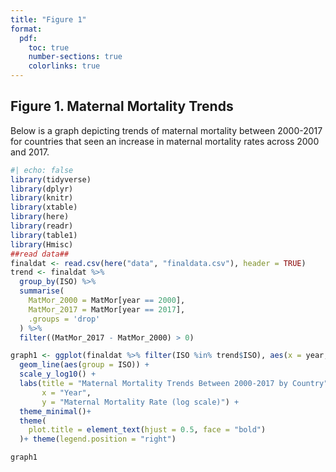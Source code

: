 ```yaml
---
title: "Figure 1"
format:
  pdf:
    toc: true
    number-sections: true
    colorlinks: true
---
```


## Figure 1. Maternal Mortality Trends

Below is a graph depicting trends of maternal mortality between 2000-2017 for countries that seen an increase in maternal mortality rates across 2000 and 2017.

```r
#| echo: false
library(tidyverse)
library(dplyr)
library(knitr)
library(xtable)
library(here)
library(readr)
library(table1)
library(Hmisc)
##read data##
finaldat <- read.csv(here("data", "finaldata.csv"), header = TRUE)
trend <- finaldat %>%
  group_by(ISO) %>%
  summarise(
    MatMor_2000 = MatMor[year == 2000],
    MatMor_2017 = MatMor[year == 2017],
    .groups = 'drop'
  ) %>%
  filter((MatMor_2017 - MatMor_2000) > 0)

graph1 <- ggplot(finaldat %>% filter(ISO %in% trend$ISO), aes(x = year, y = MatMor, color=ISO)) + 
  geom_line(aes(group = ISO)) + 
  scale_y_log10() + 
  labs(title = "Maternal Mortality Trends Between 2000-2017 by Country", 
       x = "Year", 
       y = "Maternal Mortality Rate (log scale)") +
  theme_minimal()+
  theme(
    plot.title = element_text(hjust = 0.5, face = "bold")
  )+ theme(legend.position = "right")

graph1
```
